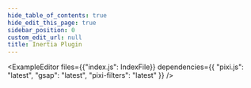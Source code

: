 ```yaml
---
hide_table_of_contents: true
hide_edit_this_page: true
sidebar_position: 0
custom_edit_url: null
title: Inertia Plugin
---
```


<ExampleEditor
  files={{"index.js": IndexFile}}
  dependencies={{ "pixi.js": "latest", "gsap": "latest", "pixi-filters": "latest" }}
 />

